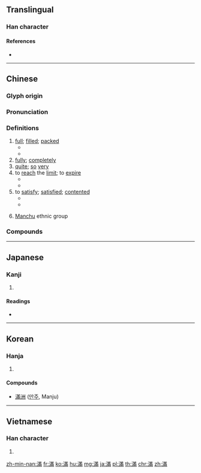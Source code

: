 {{character info/new}}
{{also|满|満}}
==Translingual==
{{Han simplified forms|滿|満|满}}

===Han character===
{{Han char|rn=85|rad=水|as=11|sn=14|four=34127|canj=ETLB|ids=⿰氵㒼}}

====References====
* {{Han ref|kx=0644.180|dkj=18099|dj=1052.030|hdz=31714.010|uh=6EFF|ud=28415|bh=BAA1|bd=47777}}

----

==Chinese==
{{zh-forms|s=满}}

===Glyph origin===
{{Han etym}}

===Pronunciation===
{{zh-pron
|m=mǎn
|c=mun5
|h=pfs=mân
|md=muāng/māng
|md_note=māng - vernacular (“so very”)
|mn=móa/boán
|mn_note=móa - colloquial; boán - literary
|w=3moe
|mc=y
|oc=y
|cat=a,adv,v,pn
}}

===Definitions===
{{zh-hanzi}}

# [[full]]; [[filled]]; [[packed]]
#* {{zh-x|所有 的 停車場 都 滿 了。|All the car parks are '''full'''.}}
#* {{zh-x|這 篇 論文 滿 是 拼寫 錯誤。|This paper is '''full''' of spelling mistakes.}}
# [[fully]]; [[completely]]
# [[quite]]; [[so]] [[very]]
# to [[reach]] the [[limit]]; to [[expire]]
#* {{zh-x|限期 已 滿。|The time limit has been '''reached'''.}}
#* {{zh-x|他 兒子 一 滿 18 歲，他 就 送 他 參軍 了。|He sent his son to join the army as soon as he '''reached''' eighteen.}}
# to [[satisfy]]; [[satisfied]]; [[contented]]
#* {{zh-l|滿意|satisfied}}
#* {{zh-l|自滿|self-satisfied}}
# {{zh-div|族}} [[Manchu]] ethnic group

===Compounds===
{{zh-der|滿不在乎|滿城風雨|滿打滿算|滿登登|滿地|滿點|滿肚子|滿額|滿分|滿分兒|滿腹|滿腹經綸|滿貫|滿懷|滿口|滿臉|滿臉花|滿滿當當|滿滿登登|滿門|滿面|滿面春風|滿目|滿目瘡痍|滿腦子|滿擰|滿七|滿期|滿腔|滿勤|滿山遍野|滿山紅|滿身|滿世界|滿堂|滿堂彩|滿堂灌|滿堂紅|滿天|滿天飛|滿文|滿心|滿眼|滿意|滿員|滿園春色|滿月|滿載|滿載而歸|滿洲|滿足|滿族|滿嘴|滿座|何滿子|子孫滿堂|中滿|填滿|心滿意足|大爆滿|器滿則傾|不滿足|圓滿|偽滿洲國|怨氣滿腹|功德圓滿|大圓滿法|塞滿|弓兒扯滿|孝滿|三平二滿|意滿志得|意得志滿|怨聲滿道|北滿洲|彌滿|南滿洲|志驕意滿|志滿氣得|志得意滿|志不可滿|完滿|充滿|引滿|名滿一時|惡貫滿盈|俸滿|布滿|人滿|屆滿|小滿|人滿為患|不滿|客滿|功成行滿|壽滿天年|堆滿|志足意滿|名滿天下|心滿願足|加德滿都|二滿三平|功行圓滿|滿弓|滿懷信心|滿應滿許|秤平斗滿|滿船|滿把|滿話|滿門抄斬|滿打算|滿打著|滿庭芳|滿袖春風|氣驕志滿|滿獄|滿擬|滿腔熱忱|滿面羞慚|滿面笑容|氣滿志驕|滿臉堆笑|滿洲國|滿腹珠璣|滿山|期滿|擠滿|滿市街|滿街|琳瑯滿目|滿服|滿眼金星|滿面羞愧|春風滿面|滿張羅|滿州鄉|滿漢全席|滿口胡說|滿面通紅|滿面愁容|滿口答應|滿布疑雲|滿臉通紅|春色滿園|滿版|滿好|滿是|滿理|窮坑難滿|滿拚自盡|滿可以|滿頭大汗|積滿|稱心滿志|滿腹憂愁|秩滿|滿心蒼涼|滿面飛紅|滿以為|滿腔熱情|滿山滿野|滿臉濺朱|滿心滿意|矜滿|滿腔怒火|滿面生春|滿布|滿而不溢|滿腹文章|稱心滿意|盈滿之咎|盈滿|滿口胡柴|拋滿|服滿|撲個滿懷|滿杖|滿心歡喜|滿室|瘡痍滿目|滿腹才學|琳琅滿目|牢騷滿腹|滿徒|桃李滿門|拽滿|滿肚皮|滿座風生|滿月酒|滿世間|撲滿|爆滿|滿散|滿師|滿舌生花|滿壘|滿江紅|滿腹心事|滿肚子火|滿朝文武|滿地荊棘|潘郎車滿|滿纂|滿破|滿頭|滿頂|滿面生花|滿面春生|滿面堆笑|滿語|滿臉飛紅|滿腹牢騷|滿腮|滿腔熱血|滿肚牢騷|滿清|滿目荒涼|滿目荊榛|滿盈|滿球數|滿滿|滿溢|滿流|滿檔|滿朝|滿望|滿有把握|滿斟|滿手|滿孝|滿好個|滿天星|滿坑滿谷|月滿則虧|溢滿|滿面雪霜|淚流滿面|挨滿|滿面紅脹|氣滿志得|滿人|沾沾自滿|持滿|滿帆|未滿|月滿花香|滿口應承|滿腹狐疑|滿裝|拶滿|氣滿填胸|持滿戒盈|滿口應允|美滿收場|賓朋滿座|精神滿腹|肥滿|譽滿天下|笑容滿面|行滿功圓|臕滿|豐滿|老滿兒|紅光滿面|荊榛滿目|經綸滿腹|美滿|行滿功成|腸肥腦滿|金玉滿堂|高朋滿座|草滿囹圄|驕傲自滿|躊躇滿志|行成功滿|額滿|說滿話|譽滿寰中|自信滿滿|飽滿|薩滿教|龔黃滿朝|腦滿腸肥|赭衣滿道|考滿|自滿|飲河滿腹|綴滿|蠨蛸滿堂|蓬蒿滿徑|芒刺滿身|肥腸滿腦|耳滿鼻滿}}

----

==Japanese==

===Kanji===
{{ja-kanji|grade=|rs=水11|style=ky|shin=満}}

# {{defn|lang=ja|sort=水11}}

====Readings====
* {{ja-readings|on=[[まん]] (man), [[ばん]] (ban)|kun=[[みちる]] (michiru), [[みたす]] (mitasu)}}

----

==Korean==

===Hanja===
{{ko-hanja|hangeul=만|eumhun=|rv=man|mr=man|y=man}}

# {{defn|lang=ko|sort=水11}}

====Compounds====
* [[滿洲]] ([[만주]], Manju)

----

==Vietnamese==

===Han character===
{{vi-hantu|[[mãn]], [[mởn]], [[mớn]]|rs=水11}}

# {{defn|lang=vi|sort=水11}}

[[zh-min-nan:滿]]
[[fr:滿]]
[[ko:滿]]
[[hu:滿]]
[[mg:滿]]
[[ja:滿]]
[[pl:滿]]
[[th:滿]]
[[chr:滿]]
[[zh:滿]]